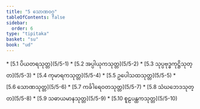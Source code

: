 ```yaml
---
title: "5 သောဏဝဂ္ဂ"
tableOfContents: false
sidebar:
  order: 6
type: "tipitaka"
basket: "su"
book: "ud"
---
```



<DynamicBreadcrumb />



<TableOfContents book="ud" section="5">
* [5.1 ပိယတရသုတ္တ](5/5-1)
* [5.2 အပ္ပါယုကသုတ္တ](5/5-2)
* [5.3 သုပ္ပဗုဒ္ဓကုဋ္ဌိသုတ္တ](5/5-3)
* [5.4 ကုမာရကသုတ္တ](5/5-4)
* [5.5 ဥပေါသထသုတ္တ](5/5-5)
* [5.6 သောဏသုတ္တ](5/5-6)
* [5.7 ကင်္ခါရေဝတသုတ္တ](5/5-7)
* [5.8 သံဃဘေဒသုတ္တ](5/5-8)
* [5.9 သဓာယမာနသုတ္တ](5/5-9)
* [5.10 စူဠပန္ထကသုတ္တ](5/5-10)
</TableOfContents>